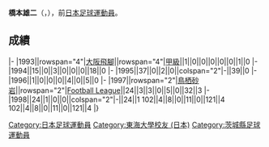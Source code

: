{{Infobox football biography
|name=橋本雄二
|image=
|fullname=橋本雄二
|birth_date={{Birth date and age|1970|5|13}}
|cityofbirth=[[茨城縣|茨城縣]]
|countryofbirth=[[日本|日本]]
|position=[[後衛_(足球)|後衛]]
|currentclub=
|years=1993-1996<br/>1997-1998
|clubs=[[大阪飛腳|大阪飛腳]]<br/>[[鳥栖砂岩|鳥栖砂岩]]
|caps(goals)=
|nationalyears=
|nationalteam=
|nationalcaps(goals)=
}}
'''橋本雄二'''（{{jpn|j=橋本 雄二|hg=ハシモト ユウジ|rm=Hashimoto Yuji}}，{{bd|1970年|5月13日||}}），前[[日本|日本]][[足球|足球]][[運動員|運動員]]。

==成績==
{{Football player club statistics 1|YYN}}
{{Football player club statistics 2|JPN|YYN}}
|-
|1993||rowspan="4"|[[大阪飛腳|大阪飛腳]]||rowspan="4"|[[日本職業足球甲級聯賽|甲級]]||1||0||0||0||0||0||1||0
|-
|1994||15||0||3||0||0||0||18||0
|-
|1995||37||0||2||0||colspan="2"|-||39||0
|-
|1996||1||0||0||0||4||0||5||0
|-
|1997||rowspan="2"|[[鳥栖砂岩|鳥栖砂岩]]||rowspan="2"|[[Japan_Football_League|Football League]]||24||3||3||0||5||0||32||3
|-
|1998||24||1||0||0||colspan="2"|-||24||1
{{Football player club statistics 3|1|JPN}}102||4||8||0||11||0||121||4
{{Football player club statistics 5}}102||4||8||0||11||0||121||4
|}

{{Japan-sport-bio-stub}}
{{Soccer-player-stub}}

[[Category:日本足球運動員|Category:日本足球運動員]]
[[Category:東海大學校友_(日本)|Category:東海大學校友 (日本)]]
[[Category:茨城縣足球運動員|Category:茨城縣足球運動員]]